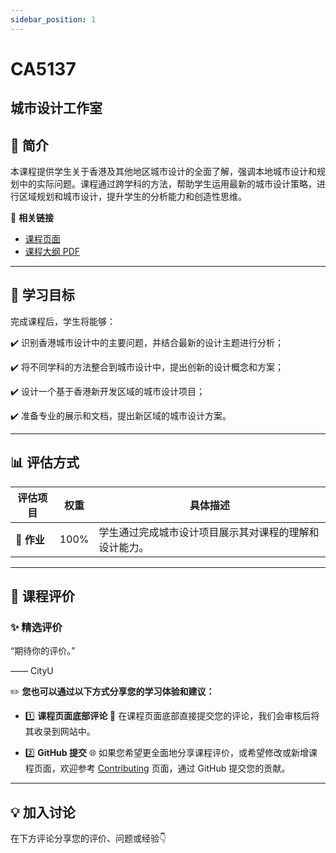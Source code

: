 ```yaml
---
sidebar_position: 1
---
```


# CA5137
## 城市设计工作室

## **📘 简介**
本课程提供学生关于香港及其他地区城市设计的全面了解，强调本地城市设计和规划中的实际问题。课程通过跨学科的方法，帮助学生运用最新的城市设计策略，进行区域规划和城市设计，提升学生的分析能力和创造性思维。

🔗 **相关链接**
- [课程页面](https://www.cityu.edu.hk/catalogue/pg/202425/course/CA5137.htm)
- [课程大纲 PDF](https://www.cityu.edu.hk/catalogue/pg/202425/course/CA5137.pdf)

---

## **🎯 学习目标**

完成课程后，学生将能够：

✔️ 识别香港城市设计中的主要问题，并结合最新的设计主题进行分析；

✔️ 将不同学科的方法整合到城市设计中，提出创新的设计概念和方案；

✔️ 设计一个基于香港新开发区域的城市设计项目；

✔️ 准备专业的展示和文档，提出新区域的城市设计方案。

---

## **📊 评估方式**

| **评估项目**          | **权重** | **具体描述**                                                                                       |
|----------------------|---------|---------------------------------------------------------------------------------------------------|
| **📝 作业**           | 100%    | 学生通过完成城市设计项目展示其对课程的理解和设计能力。                                           |

---

## **💬 课程评价**

### ✨ **精选评价**
<div className={commentStyles.commentBox}>
    <p className={commentStyles.commentText}>
        “期待你的评价。”
    </p>
    <p className={commentStyles.commentAuthor}>—— CityU</p>
</div>

✏️ **您也可以通过以下方式分享您的学习体验和建议：**

- 1️⃣ **课程页面底部评论**
💬 在课程页面底部直接提交您的评论，我们会审核后将其收录到网站中。

- 2️⃣ **GitHub 提交**
🌐 如果您希望更全面地分享课程评价，或希望修改或新增课程页面，欢迎参考 [Contributing](/contributing) 页面，通过 GitHub 提交您的贡献。

---

## **💡 加入讨论**

在下方评论分享您的评价、问题或经验👇
<Utterances />